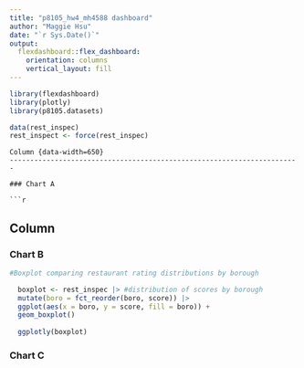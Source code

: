 ```yaml
---
title: "p8105_hw4_mh4588 dashboard"
author: "Maggie Hsu"
date: "`r Sys.Date()`"
output: 
  flexdashboard::flex_dashboard:
    orientation: columns
    vertical_layout: fill
---
```


```r
library(flexdashboard)
library(plotly)
library(p8105.datasets)

data(rest_inspec)
rest_inspect <- force(rest_inspec)
```

```
Column {data-width=650}
-----------------------------------------------------------------------

### Chart A

```r

```

Column {data-width=350}
-----------------------------------------------------------------------

### Chart B

```r
#Boxplot comparing restaurant rating distributions by borough

  boxplot <- rest_inspec |> #distribution of scores by borough
  mutate(boro = fct_reorder(boro, score)) |> 
  ggplot(aes(x = boro, y = score, fill = boro)) +
  geom_boxplot()
  
  ggplotly(boxplot)
```

### Chart C

```r

```
